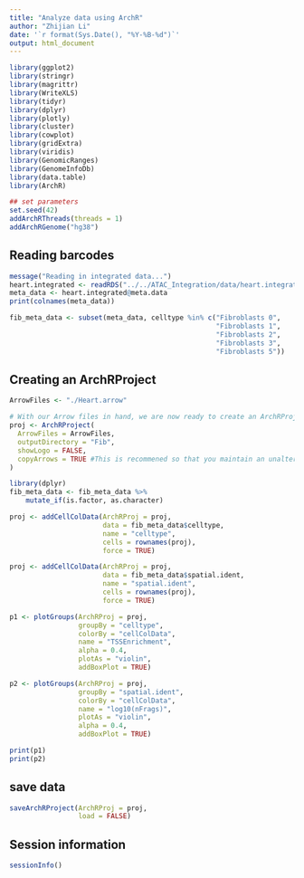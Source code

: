 ```yaml
---
title: "Analyze data using ArchR"
author: "Zhijian Li"
date: '`r format(Sys.Date(), "%Y-%B-%d")`'
output: html_document
---
```


```r
library(ggplot2)
library(stringr)
library(magrittr)
library(WriteXLS)
library(tidyr)
library(dplyr)
library(plotly)
library(cluster)
library(cowplot)
library(gridExtra)
library(viridis)
library(GenomicRanges)
library(GenomeInfoDb)
library(data.table)
library(ArchR)
```

```r
## set parameters
set.seed(42)
addArchRThreads(threads = 1)
addArchRGenome("hg38")
```

## Reading barcodes
```r
message("Reading in integrated data...")
heart.integrated <- readRDS("../../ATAC_Integration/data/heart.integrated.Rds")
meta_data <- heart.integrated@meta.data
print(colnames(meta_data))

fib_meta_data <- subset(meta_data, celltype %in% c("Fibroblasts 0",
                                                   "Fibroblasts 1",
                                                   "Fibroblasts 2",
                                                   "Fibroblasts 3",
                                                   "Fibroblasts 5"))
```



## Creating an ArchRProject
```r

ArrowFiles <- "./Heart.arrow"

# With our Arrow files in hand, we are now ready to create an ArchRProject. An ArchRProject is associated with a set of Arrow files and is the backbone of nearly all ArchR analyses.
proj <- ArchRProject(
  ArrowFiles = ArrowFiles, 
  outputDirectory = "Fib",
  showLogo = FALSE,
  copyArrows = TRUE #This is recommened so that you maintain an unaltered copy for later usage.
)

library(dplyr)
fib_meta_data <- fib_meta_data %>% 
    mutate_if(is.factor, as.character)

proj <- addCellColData(ArchRProj = proj,
                       data = fib_meta_data$celltype,
                       name = "celltype",
                       cells = rownames(proj),
                       force = TRUE)

proj <- addCellColData(ArchRProj = proj,
                       data = fib_meta_data$spatial.ident,
                       name = "spatial.ident",
                       cells = rownames(proj),
                       force = TRUE)

p1 <- plotGroups(ArchRProj = proj, 
                 groupBy = "celltype", 
                 colorBy = "cellColData", 
                 name = "TSSEnrichment",
                 alpha = 0.4,
                 plotAs = "violin",
                 addBoxPlot = TRUE)

p2 <- plotGroups(ArchRProj = proj, 
                 groupBy = "spatial.ident", 
                 colorBy = "cellColData", 
                 name = "log10(nFrags)",
                 plotAs = "violin",
                 alpha = 0.4,
                 addBoxPlot = TRUE)

print(p1)
print(p2)
```

## save data
```r
saveArchRProject(ArchRProj = proj, 
                 load = FALSE)
```

## Session information
```r
sessionInfo()
```
